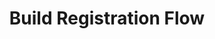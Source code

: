 ---
title: 'Build Registration Flow'
description: 'Learn how to set up endpoints, request handlers, and the frontend registration widget'
---